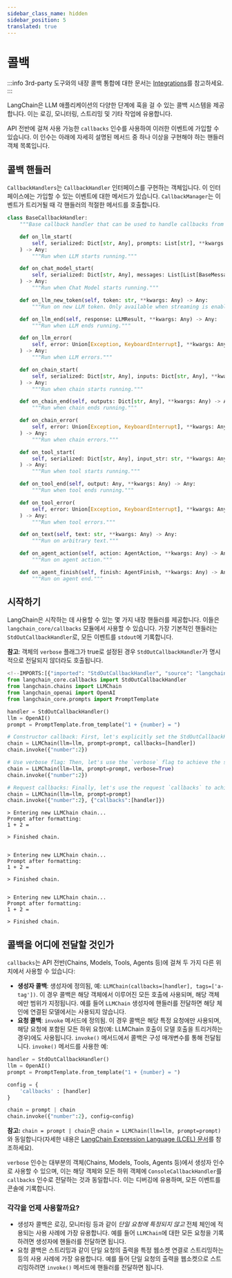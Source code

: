 ```yaml
---
sidebar_class_name: hidden
sidebar_position: 5
translated: true
---
```


# 콜백

:::info
3rd-party 도구와의 내장 콜백 통합에 대한 문서는 [Integrations](/docs/integrations/callbacks/)를 참고하세요.
:::

LangChain은 LLM 애플리케이션의 다양한 단계에 훅을 걸 수 있는 콜백 시스템을 제공합니다. 이는 로깅, 모니터링, 스트리밍 및 기타 작업에 유용합니다.

API 전반에 걸쳐 사용 가능한 `callbacks` 인수를 사용하여 이러한 이벤트에 가입할 수 있습니다. 이 인수는 아래에 자세히 설명된 메서드 중 하나 이상을 구현해야 하는 핸들러 객체 목록입니다.

## 콜백 핸들러

`CallbackHandlers`는 `CallbackHandler` 인터페이스를 구현하는 객체입니다. 이 인터페이스에는 가입할 수 있는 이벤트에 대한 메서드가 있습니다. `CallbackManager`는 이벤트가 트리거될 때 각 핸들러의 적절한 메서드를 호출합니다.

```python
class BaseCallbackHandler:
    """Base callback handler that can be used to handle callbacks from langchain."""

    def on_llm_start(
        self, serialized: Dict[str, Any], prompts: List[str], **kwargs: Any
    ) -> Any:
        """Run when LLM starts running."""

    def on_chat_model_start(
        self, serialized: Dict[str, Any], messages: List[List[BaseMessage]], **kwargs: Any
    ) -> Any:
        """Run when Chat Model starts running."""

    def on_llm_new_token(self, token: str, **kwargs: Any) -> Any:
        """Run on new LLM token. Only available when streaming is enabled."""

    def on_llm_end(self, response: LLMResult, **kwargs: Any) -> Any:
        """Run when LLM ends running."""

    def on_llm_error(
        self, error: Union[Exception, KeyboardInterrupt], **kwargs: Any
    ) -> Any:
        """Run when LLM errors."""

    def on_chain_start(
        self, serialized: Dict[str, Any], inputs: Dict[str, Any], **kwargs: Any
    ) -> Any:
        """Run when chain starts running."""

    def on_chain_end(self, outputs: Dict[str, Any], **kwargs: Any) -> Any:
        """Run when chain ends running."""

    def on_chain_error(
        self, error: Union[Exception, KeyboardInterrupt], **kwargs: Any
    ) -> Any:
        """Run when chain errors."""

    def on_tool_start(
        self, serialized: Dict[str, Any], input_str: str, **kwargs: Any
    ) -> Any:
        """Run when tool starts running."""

    def on_tool_end(self, output: Any, **kwargs: Any) -> Any:
        """Run when tool ends running."""

    def on_tool_error(
        self, error: Union[Exception, KeyboardInterrupt], **kwargs: Any
    ) -> Any:
        """Run when tool errors."""

    def on_text(self, text: str, **kwargs: Any) -> Any:
        """Run on arbitrary text."""

    def on_agent_action(self, action: AgentAction, **kwargs: Any) -> Any:
        """Run on agent action."""

    def on_agent_finish(self, finish: AgentFinish, **kwargs: Any) -> Any:
        """Run on agent end."""
```

## 시작하기

LangChain은 시작하는 데 사용할 수 있는 몇 가지 내장 핸들러를 제공합니다. 이들은 `langchain_core/callbacks` 모듈에서 사용할 수 있습니다. 가장 기본적인 핸들러는 `StdOutCallbackHandler`로, 모든 이벤트를 `stdout`에 기록합니다.

**참고**: 객체의 `verbose` 플래그가 true로 설정된 경우 `StdOutCallbackHandler`가 명시적으로 전달되지 않더라도 호출됩니다.

```python
<!--IMPORTS:[{"imported": "StdOutCallbackHandler", "source": "langchain_core.callbacks", "docs": "https://api.python.langchain.com/en/latest/callbacks/langchain_core.callbacks.stdout.StdOutCallbackHandler.html", "title": "Callbacks"}, {"imported": "LLMChain", "source": "langchain.chains", "docs": "https://api.python.langchain.com/en/latest/chains/langchain.chains.llm.LLMChain.html", "title": "Callbacks"}, {"imported": "OpenAI", "source": "langchain_openai", "docs": "https://api.python.langchain.com/en/latest/llms/langchain_openai.llms.base.OpenAI.html", "title": "Callbacks"}, {"imported": "PromptTemplate", "source": "langchain_core.prompts", "docs": "https://api.python.langchain.com/en/latest/prompts/langchain_core.prompts.prompt.PromptTemplate.html", "title": "Callbacks"}]-->
from langchain_core.callbacks import StdOutCallbackHandler
from langchain.chains import LLMChain
from langchain_openai import OpenAI
from langchain_core.prompts import PromptTemplate

handler = StdOutCallbackHandler()
llm = OpenAI()
prompt = PromptTemplate.from_template("1 + {number} = ")

# Constructor callback: First, let's explicitly set the StdOutCallbackHandler when initializing our chain
chain = LLMChain(llm=llm, prompt=prompt, callbacks=[handler])
chain.invoke({"number":2})

# Use verbose flag: Then, let's use the `verbose` flag to achieve the same result
chain = LLMChain(llm=llm, prompt=prompt, verbose=True)
chain.invoke({"number":2})

# Request callbacks: Finally, let's use the request `callbacks` to achieve the same result
chain = LLMChain(llm=llm, prompt=prompt)
chain.invoke({"number":2}, {"callbacks":[handler]})

```

```output
> Entering new LLMChain chain...
Prompt after formatting:
1 + 2 =

> Finished chain.


> Entering new LLMChain chain...
Prompt after formatting:
1 + 2 =

> Finished chain.


> Entering new LLMChain chain...
Prompt after formatting:
1 + 2 =

> Finished chain.
```

## 콜백을 어디에 전달할 것인가

`callbacks`는 API 전반(Chains, Models, Tools, Agents 등)에 걸쳐 두 가지 다른 위치에서 사용할 수 있습니다:

- **생성자 콜백**: 생성자에 정의됨, 예: `LLMChain(callbacks=[handler], tags=['a-tag'])`. 이 경우 콜백은 해당 객체에서 이루어진 모든 호출에 사용되며, 해당 객체에만 범위가 지정됩니다. 예를 들어 `LLMChain` 생성자에 핸들러를 전달하면 해당 체인에 연결된 모델에서는 사용되지 않습니다.
- **요청 콜백**: `invoke` 메서드에 정의됨. 이 경우 콜백은 해당 특정 요청에만 사용되며, 해당 요청에 포함된 모든 하위 요청(예: LLMChain 호출이 모델 호출을 트리거하는 경우)에도 사용됩니다. `invoke()` 메서드에서 콜백은 구성 매개변수를 통해 전달됩니다.
`invoke()` 메서드를 사용한 예:

```python
handler = StdOutCallbackHandler()
llm = OpenAI()
prompt = PromptTemplate.from_template("1 + {number} = ")

config = {
    'callbacks' : [handler]
}

chain = prompt | chain
chain.invoke({"number":2}, config=config)
```

**참고:** `chain = prompt | chain`은 `chain = LLMChain(llm=llm, prompt=prompt)`와 동일합니다(자세한 내용은 [LangChain Expression Language (LCEL) 문서](/docs/expression_language/)를 참조하세요).

`verbose` 인수는 대부분의 객체(Chains, Models, Tools, Agents 등)에서 생성자 인수로 사용할 수 있으며, 이는 해당 객체와 모든 하위 객체에 `ConsoleCallbackHandler`를 `callbacks` 인수로 전달하는 것과 동일합니다. 이는 디버깅에 유용하며, 모든 이벤트를 콘솔에 기록합니다.

### 각각을 언제 사용할까요?

- 생성자 콜백은 로깅, 모니터링 등과 같이 _단일 요청에 특정되지 않고_ 전체 체인에 적용되는 사용 사례에 가장 유용합니다. 예를 들어 `LLMChain`에 대한 모든 요청을 기록하려면 생성자에 핸들러를 전달하면 됩니다.
- 요청 콜백은 스트리밍과 같이 단일 요청의 출력을 특정 웹소켓 연결로 스트리밍하는 등의 사용 사례에 가장 유용합니다. 예를 들어 단일 요청의 출력을 웹소켓으로 스트리밍하려면 `invoke()` 메서드에 핸들러를 전달하면 됩니다.
